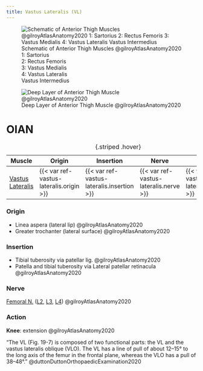 ```yaml
---
title: Vastus Lateralis (VL)
---
```



:::{layout-ncol="3"}

![Schematic of Anterior Thigh Muscles @gilroyAtlasAnatomy2020 </br> 1: Sartorius </br> 2: Rectus Femoris </br> 3: Vastus Medialis </br> 4: Vastus Lateralis </br> Vastus Intermedius](/The Archive/Anatomy/Muscles/Lower limb muscles/Thigh Muscles/Anterior Thigh Muscles/images/gilroyatlas fig31.24a anterior thigh muscles schematic.png)


![Deep Layer of Anterior Thigh Muscle @gilroyAtlasAnatomy2020](/The Archive/Anatomy/Muscles/Lower limb muscles/Thigh Muscles/Anterior Thigh Muscles/images/gilroyatlas fig31.24c anterior thigh muscles deep layer.png)

:::

# OIAN

| Muscle  | Origin | Insertion | Nerve | Action |
|------|--------|-------|----------|--------|
| [Vastus Lateralis]({{< var ref-vastus-lateralis.path >}}) | {{< var ref-vastus-lateralis.origin >}} | {{< var ref-vastus-lateralis.insertion >}} | {{< var ref-vastus-lateralis.nerve >}} | {{< var ref-vastus-lateralis.action >}} |
: {.striped .hover}

:::{layout-ncol="2"}

### Origin

- Linea aspera (lateral lip) @gilroyAtlasAnatomy2020
- Greater trochanter (lateral surface) @gilroyAtlasAnatomy2020

### Insertion

- Tibial tuberosity via patellar lig. @gilroyAtlasAnatomy2020 
- Patella and tibial tuberosity via Lateral patellar retinacula @gilroyAtlasAnatomy2020 



### Nerve

[Femoral N.]({{< var ref-femoral-nerve.path >}}) ([L2]({{< var ref-nerve-root.l2 >}}), [L3]({{< var ref-nerve-root.l3 >}}), [L4]({{< var ref-nerve-root.l4 >}})) @gilroyAtlasAnatomy2020

### Action

**Knee**: extension @gilroyAtlasAnatomy2020 

:::

    
"The VL (Fig. 19-7) is composed of two functional parts: the VL and the vastus lateralis oblique (VLO). The VL has a line of pull of about 12–15&deg; to the long axis of the femur in the frontal plane, whereas the VLO has a pull of 38–48&deg;." @duttonDuttonOrthopaedicExamination2020 
